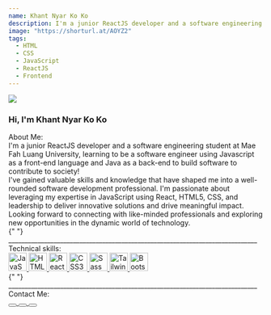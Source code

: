 ```yaml
---
name: Khant Nyar Ko Ko
description: I'm a junior ReactJS developer and a software engineering student in Thailand!
image: "https://shorturl.at/AOYZ2"
tags:
  - HTML
  - CSS
  - JavaScript
  - ReactJS
  - Frontend
---
```


<div className="h-28 w-28 rounded-full overflow-hidden mx-auto">
  <img src="https://shorturl.at/AOYZ2" />
</div>

<h3 className="flex flex-row max-w-[240px] mt-5 mx-auto">
  <span> Hi, I'm Khant Nyar Ko Ko </span>
</h3>

<div className="container max-w-[720px] mx-auto">
  <div className=" text-xl text-yellow-500"> About Me:</div>
  <div className="flex flex-row gap-2 my-2">
    <span>
      I'm a junior ReactJS developer and a software engineering student at Mae
      Fah Luang University, learning to be a software engineer using Javascript
      as a front-end language and Java as a back-end to build software to
      contribute to society!
    </span>
  </div>
  <div className="flex flex-row gap-2 my-2">
    <span>
      I've gained valuable skills and knowledge that have shaped me into a
      well-rounded software development professional. I'm passionate about
      leveraging my expertise in JavaScript using React, HTML5, CSS, and
      leadership to deliver innovative solutions and drive meaningful impact.
      Looking forward to connecting with like-minded professionals and exploring
      new opportunities in the dynamic world of technology.
    </span>
  </div>
  <div>
    {" "}
    _____________________________________________________________________________
  </div>
  <div className=" text-xl text-yellow-500"> Technical skills:</div>
  <div className="flex flex-row max-w-[240px] mt-5 mx-start gap-2">
    <a
      href="https://developer.mozilla.org/en-US/docs/Web/JavaScript"
      target="_blank"
      rel="noreferrer"
    >
      <img
        src="https://raw.githubusercontent.com/danielcranney/readme-generator/main/public/icons/skills/javascript-colored.svg"
        width="36"
        height="36"
        alt="JavaScript"
      />
    </a>
    <a
      href="https://developer.mozilla.org/en-US/docs/Glossary/HTML5"
      target="_blank"
      rel="noreferrer"
    >
      <img
        src="https://raw.githubusercontent.com/danielcranney/readme-generator/main/public/icons/skills/html5-colored.svg"
        width="36"
        height="36"
        alt="HTML5"
      />
    </a>
    <a href="https://reactjs.org/" target="_blank" rel="noreferrer">
      <img
        src="https://raw.githubusercontent.com/danielcranney/readme-generator/main/public/icons/skills/react-colored.svg"
        width="36"
        height="36"
        alt="React"
      />
    </a>
    <a href="https://www.w3.org/TR/CSS/#css" target="_blank" rel="noreferrer">
      <img
        src="https://raw.githubusercontent.com/danielcranney/readme-generator/main/public/icons/skills/css3-colored.svg"
        width="36"
        height="36"
        alt="CSS3"
      />
    </a>
    <a href="https://sass-lang.com/" target="_blank" rel="noreferrer">
      <img
        src="https://raw.githubusercontent.com/danielcranney/readme-generator/main/public/icons/skills/sass-colored.svg"
        width="36"
        height="36"
        alt="Sass"
      />
    </a>
    <a href="https://tailwindcss.com/" target="_blank" rel="noreferrer">
      <img
        src="https://raw.githubusercontent.com/danielcranney/readme-generator/main/public/icons/skills/tailwindcss-colored.svg"
        width="36"
        height="36"
        alt="TailwindCSS"
      />
    </a>
    <a href="https://getbootstrap.com/" target="_blank" rel="noreferrer">
      <img
        src="https://raw.githubusercontent.com/danielcranney/readme-generator/main/public/icons/skills/bootstrap-colored.svg"
        width="36"
        height="36"
        alt="Bootstrap"
      />
    </a>
  </div>
  <div>
    {" "}
    _____________________________________________________________________________
  </div>
  <div className=" text-xl text-yellow-500"> Contact Me:</div>
  <div className="flex flex-row max-w-[100px] mt-5 mx-start gap-2">
    <a
      target="_blank"
      href="https://www.linkedin.com/in/khant-nyar-ko-ko-b993b3195/"
    >
      <button class="bg-blue-600 p-2 font-semibold text-white inline-flex items-center space-x-2 rounded">
        <svg
          class="w-5 h-5 fill-current"
          role="img"
          viewBox="0 0 256 256"
          xmlns="http://www.w3.org/2000/svg"
        >
          <g>
            <path d="M218.123122,218.127392 L180.191928,218.127392 L180.191928,158.724263 C180.191928,144.559023 179.939053,126.323993 160.463756,126.323993 C140.707926,126.323993 137.685284,141.757585 137.685284,157.692986 L137.685284,218.123441 L99.7540894,218.123441 L99.7540894,95.9665207 L136.168036,95.9665207 L136.168036,112.660562 L136.677736,112.660562 C144.102746,99.9650027 157.908637,92.3824528 172.605689,92.9280076 C211.050535,92.9280076 218.138927,118.216023 218.138927,151.114151 L218.123122,218.127392 Z M56.9550587,79.2685282 C44.7981969,79.2707099 34.9413443,69.4171797 34.9391618,57.260052 C34.93698,45.1029244 44.7902948,35.2458562 56.9471566,35.2436736 C69.1040185,35.2414916 78.9608713,45.0950217 78.963054,57.2521493 C78.9641017,63.090208 76.6459976,68.6895714 72.5186979,72.8184433 C68.3913982,76.9473153 62.7929898,79.26748 56.9550587,79.2685282 M75.9206558,218.127392 L37.94995,218.127392 L37.94995,95.9665207 L75.9206558,95.9665207 L75.9206558,218.127392 Z M237.033403,0.0182577091 L18.8895249,0.0182577091 C8.57959469,-0.0980923971 0.124827038,8.16056231 -0.001,18.4706066 L-0.001,237.524091 C0.120519052,247.839103 8.57460631,256.105934 18.8895249,255.9977 L237.033403,255.9977 C247.368728,256.125818 255.855922,247.859464 255.999,237.524091 L255.999,18.4548016 C255.851624,8.12438979 247.363742,-0.133792868 237.033403,0.000790807055"></path>
          </g>
        </svg>
      </button>
    </a>
    <a target="_blank" href="https://www.facebook.com/khantnyar.koko.16/">
      <button class="bg-blue-500 p-2 font-semibold text-white inline-flex items-center space-x-2 rounded">
        <svg
          class="w-5 h-5 fill-current"
          role="img"
          xmlns="http://www.w3.org/2000/svg"
          viewBox="0 0 24 24"
        >
          <path d="M24 12.073c0-6.627-5.373-12-12-12s-12 5.373-12 12c0 5.99 4.388 10.954 10.125 11.854v-8.385H7.078v-3.47h3.047V9.43c0-3.007 1.792-4.669 4.533-4.669 1.312 0 2.686.235 2.686.235v2.953H15.83c-1.491 0-1.956.925-1.956 1.874v2.25h3.328l-.532 3.47h-2.796v8.385C19.612 23.027 24 18.062 24 12.073z" />
        </svg>
      </button>
    </a>
    <a target="_blank" href="https://github.com/Khant-Nyar-Ko-Ko">
      <button class="bg-gray-700 p-2 font-semibold text-white inline-flex items-center space-x-2 rounded">
        <svg
          xmlns="http://www.w3.org/2000/svg"
          xmlns:xlink="http://www.w3.org/1999/xlink"
          aria-hidden="true"
          role="img"
          class="w-5"
          preserveAspectRatio="xMidYMid meet"
          viewBox="0 0 24 24"
        >
          <g fill="none">
            <path
              fill-rule="evenodd"
              clip-rule="evenodd"
              d="M12 0C5.37 0 0 5.37 0 12c0 5.31 3.435 9.795 8.205 11.385c.6.105.825-.255.825-.57c0-.285-.015-1.23-.015-2.235c-3.015.555-3.795-.735-4.035-1.41c-.135-.345-.72-1.41-1.23-1.695c-.42-.225-1.02-.78-.015-.795c.945-.015 1.62.87 1.845 1.23c1.08 1.815 2.805 1.305 3.495.99c.105-.78.42-1.305.765-1.605c-2.67-.3-5.46-1.335-5.46-5.925c0-1.305.465-2.385 1.23-3.225c-.12-.3-.54-1.53.12-3.18c0 0 1.005-.315 3.3 1.23c.96-.27 1.98-.405 3-.405s2.04.135 3 .405c2.295-1.56 3.3-1.23 3.3-1.23c.66 1.65.24 2.88.12 3.18c.765.84 1.23 1.905 1.23 3.225c0 4.605-2.805 5.625-5.475 5.925c.435.375.81 1.095.81 2.22c0 1.605-.015 2.895-.015 3.3c0 .315.225.69.825.57A12.02 12.02 0 0 0 24 12c0-6.63-5.37-12-12-12z"
              fill="currentColor"
            />
          </g>
        </svg>
      </button>
    </a>
  </div>
</div>
